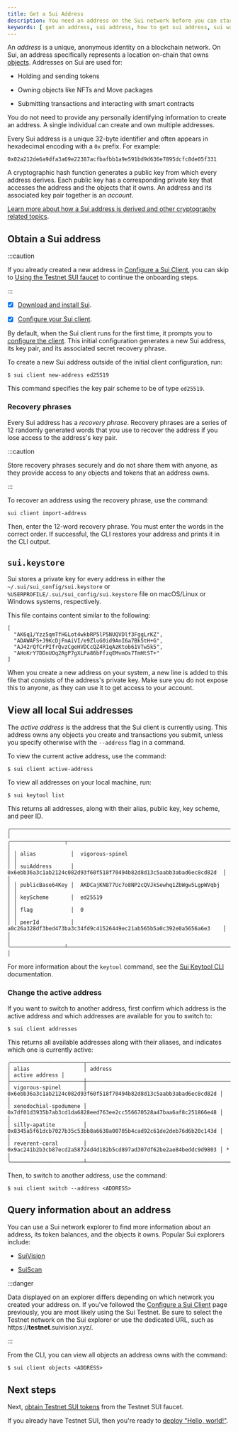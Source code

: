 ```yaml
---
title: Get a Sui Address
description: You need an address on the Sui network before you can start trading NFTs, purchase SUI tokens, or perform other transactions.
keywords: [ get an address, sui address, how to get sui address, sui wallets, slush, suiet, glass wallet, martian extension, surf wallet, private keys ]
---
```


An _address_ is a unique, anonymous identity on a blockchain network. On Sui, an address specifically represents a location on-chain that owns [objects](concepts/object-model.mdx). Addresses on Sui are used for:

- Holding and sending tokens 

- Owning objects like NFTs and Move packages

- Submitting transactions and interacting with smart contracts

You do not need to provide any personally identifying information to create an address. A single individual can create and own multiple addresses. 

Every Sui address is a unique 32-byte identifier and often appears in hexadecimal encoding with a `0x` prefix. For example:

```
0x02a212de6a9dfa3a69e22387acfbafbb1a9e591bd9d636e7895dcfc8de05f331
```

A cryptographic hash function generates a public key from which every address derives. Each public key has a corresponding private key that accesses the address and the objects that it owns. An address and its associated key pair together is an _account_. 

[Learn more about how a Sui address is derived and other cryptography related topics](/concepts/cryptography/transaction-auth/keys-addresses.mdx).

## Obtain a Sui address 

:::caution 

If you already created a new address in [Configure a Sui Client](/guides/developer/getting-started/configure-sui-client.mdx), you can skip to [Using the Testnet SUI faucet](/guides/developer/getting-started/get-coins.mdx) to continue the onboarding steps.

:::

<Tabs className="tabsHeadingCentered--small">
<TabItem value="prereq" label="Prerequisites">

- [x] [Download and install Sui](/guides/developer/getting-started/sui-install.mdx).

- [x] [Configure your Sui client](/guides/developer/getting-started/configure-sui-client.mdx).

</TabItem>
</Tabs>

By default, when the Sui client runs for the first time, it prompts you to [configure the client](/guides/developer/getting-started/configure-sui-client.mdx). This initial configuration generates a new Sui address, its key pair, and its associated secret recovery phrase. 

To create a new Sui address outside of the initial client configuration, run:

```
$ sui client new-address ed25519
```

This command specifies the key pair scheme to be of type `ed25519`.

<ImportContent source="crypto-schemes.mdx" mode="snippet" />

### Recovery phrases

Every Sui address has a _recovery phrase_. Recovery phrases are a series of 12 randomly generated words that you use to recover the address if you lose access to the address's key pair. 

:::caution

Store recovery phrases securely and do not share them with anyone, as they provide access to any objects and tokens that an address owns.

:::

To recover an address using the recovery phrase, use the command:

```
sui client import-address
```

Then, enter the 12-word recovery phrase. You must enter the words in the correct order. If successful, the CLI restores your address and prints it in the CLI output.

## `sui.keystore`

Sui stores a private key for every address in either the  `~/.sui/sui_config/sui.keystore` or `%USERPROFILE/.sui/sui_config/sui.keystore` file on macOS/Linux or Windows systems, respectively.

This file contains content similar to the following:

```
[
  "AK6q1/Yzz5qmTfHGLot4wkbRP5lP5NUQVDlf3FggLrKZ",
  "ADAWAFS+J9KcDjFmAiVI/e9ZluG0id9AnI6a7Bk5tH+G",
  "AJ42rQfCrPIfrQvzCgeHVDCcQZ4R1qAzKtob61VTw5k5",
  "AHoKrY7DDnUOq2RgP7gXLPa86bFfzqEMvmOs7TmHtST+"
]
```

When you create a new address on your system, a new line is added to this file that consists of the address's private key. Make sure you do not expose this to anyone, as they can use it to get access to your account.

## View all local Sui addresses

The _active address_ is the address that the Sui client is currently using. This address owns any objects you create and transactions you submit, unless you specify otherwise with the `--address` flag in a command. 

To view the current active address, use the command:

```
$ sui client active-address
```

To view all addresses on your local machine, run:

```
$ sui keytool list
```

This returns all addresses, along with their alias, public key, key scheme, and peer ID. 

```
╭────────────────────────────────────────────────────────────────────────────────────────────╮
│ ╭─────────────────┬──────────────────────────────────────────────────────────────────────╮ │
│ │ alias           │  vigorous-spinel                                                     │ │
│ │ suiAddress      │  0x6ebb36a3c1ab2124c082d93f60f518f70494b82d8d13c5aabb3abad6ec8cd82d  │ │
│ │ publicBase64Key │  AKDCajKN877Uc7o8NP2cQVJkSewhq1ZbWgw5LgpWVqbj                        │ │
│ │ keyScheme       │  ed25519                                                             │ │
│ │ flag            │  0                                                                   │ │
│ │ peerId          │  a0c26a328df3bed473ba3c34fd9c41526449ec21ab565b5a0c392e0a5656a6e3    │ │
│ ╰─────────────────┴──────────────────────────────────────────────────────────────────────╯ │
```

For more information about the `keytool` command, see the [Sui Keytool CLI](/references/cli/keytool.mdx) documentation.

### Change the active address 

If you want to switch to another address, first confirm which address is the active address and which addresses are available for you to switch to:

```
$ sui client addresses
```

This returns all available addresses along with their aliases, and indicates which one is currently active:

```
╭───────────────────────┬────────────────────────────────────────────────────────────────────┬────────────────╮
│ alias                 │ address                                                            │ active address │
├───────────────────────┼────────────────────────────────────────────────────────────────────┼────────────────┤
│ vigorous-spinel       │ 0x6ebb36a3c1ab2124c082d93f60f518f70494b82d8d13c5aabb3abad6ec8cd82d │                │
│ xenodochial-spodumene │ 0x7df01d3935b7ab3cd1da6828eed763ee2cc556670528a47baa6af8c251866e48 │                │
│ silly-apatite         │ 0x8345a5f61dcb7027b35c53bb8a6638a00705b4cad92c61de2deb76d6b20c143d │                │
│ reverent-coral        │ 0x9ac241b2b3cb87ecd2a58724d4d182b5cd897ad307df62be2ae84beddc9d9803 │ *              │
╰───────────────────────┴────────────────────────────────────────────────────────────────────┴────────────────╯
```

Then, to switch to another address, use the command:

```
$ sui client switch --address <ADDRESS>
```

## Query information about an address 

You can use a Sui network explorer to find more information about an address, its token balances, and the objects it owns. Popular Sui explorers include:

- [SuiVision](https://suivision.xyz/)

- [SuiScan](https://suiscan.xyz/mainnet/accounts)

:::danger

Data displayed on an explorer differs depending on which network you created your address on. If you've followed the [Configure a Sui Client](/guides/developer/getting-started/configure-sui-client.mdx) page previously, you are most likely using the Sui Testnet. Be sure to select the Testnet network on the Sui explorer or use the dedicated URL, such as https://**testnet**.suivision.xyz/.

:::

From the CLI, you can view all objects an address owns with the command:

```
$ sui client objects <ADDRESS>
```

## Next steps 

Next, [obtain Testnet SUI tokens](/guides/developer/getting-started/get-coins.mdx) from the Testnet SUI faucet.

If you already have Testnet SUI, then you're ready to [deploy "Hello, world!"](/guides/developer/getting-started/hello-world.mdx).

